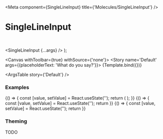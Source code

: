 

<Meta
  component={SingleLineInput}
  title={'Molecules/SingleLineInput'}
/>

# SingleLineInput

<br/>

  <SingleLineInput {...args} />
);

<Canvas withToolbar={true} withSource={'none'}>
  <Story name='Default' args={{placeholderText: 'What do you say?'}}>
    {Template.bind({})}
  </Story>
</Canvas>

<ArgsTable story={'Default'} />

### Examples


<Canvas>
  <Story name='Stateful Example'>
    {() => {
      const [value, setValue] = React.useState('');
      return (
        <SingleLineInput value={value} onValueChanged={setValue} />
      );
    }}
  </Story>
</Canvas>

<Canvas>
  <Story name='Success Message'>
    {() => {
      const [value, setValue] = React.useState('');
      return <SingleLineInput inputWrapperVariant='success' messageText='Success message' value={value} onValueChanged={setValue} />
    }}
  </Story>
</Canvas>

<Canvas>
  <Story name='Error Message'>
    {() => {
      const [value, setValue] = React.useState('');
      return <SingleLineInput inputWrapperVariant='error' messageText='Error message' value={value} onValueChanged={setValue}/>
    }}
  </Story>
</Canvas>

<Canvas>
  <Story name='Disabled'>
    <SingleLineInput isEnabled={false} />
  </Story>
</Canvas>

### Theming

TODO
